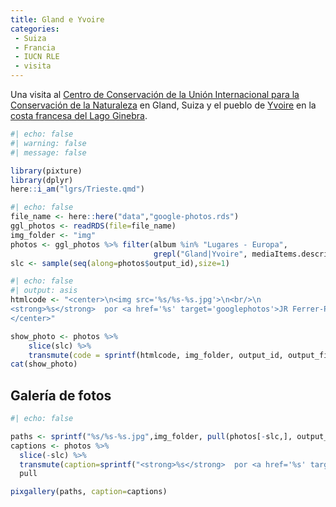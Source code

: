 ```yaml
---
title: Gland e Yvoire
categories:
 - Suiza
 - Francia
 - IUCN RLE
 - visita
---
```


Una visita al [Centro de Conservación de la Unión Internacional para la Conservación de la Naturaleza](https://www.iucn.org/about-iucn/iucn-conservation-centre) en Gland, Suiza y el pueblo de [Yvoire](https://frenchmoments.eu/yvoire-haute-savoie/) en la [costa francesa del Lago Ginebra](https://www.lake-geneva-switzerland.com/hautesavoy/yvoire/yvoire-medieval-floral-town-on-lake-geneva-france/).

```r
#| echo: false
#| warning: false
#| message: false

library(pixture)
library(dplyr)
here::i_am("lgrs/Trieste.qmd")
```

```r
#| echo: false
file_name <- here::here("data","google-photos.rds")
ggl_photos <- readRDS(file=file_name)
img_folder <- "img"
photos <- ggl_photos %>% filter(album %in% "Lugares - Europa",
                                grepl("Gland|Yvoire", mediaItems.description))
slc <- sample(seq(along=photos$output_id),size=1)

```


```r
#| echo: false
#| output: asis
htmlcode <- "<center>\n<img src='%s/%s-%s.jpg'>\n<br/>\n
<strong>%s</strong>  por <a href='%s' target='googlephotos'>JR Ferrer-Paris @ Google Photos</a><br/>
</center>"

show_photo <- photos %>% 
    slice(slc) %>%
    transmute(code = sprintf(htmlcode, img_folder, output_id, output_file, mediaItems.description, mediaItems.productUrl)) %>% pull()
cat(show_photo)
```


## Galería de fotos

```r
#| echo: false

paths <- sprintf("%s/%s-%s.jpg",img_folder, pull(photos[-slc,], output_id), pull(photos[-slc,], output_file))
captions <- photos %>%
  slice(-slc) %>% 
  transmute(caption=sprintf("<strong>%s</strong>  por <a href='%s' target='googlephotos'>JR Ferrer-Paris @ Google Photos</a>",mediaItems.description,mediaItems.productUrl)) %>% 
  pull

pixgallery(paths, caption=captions)

```
